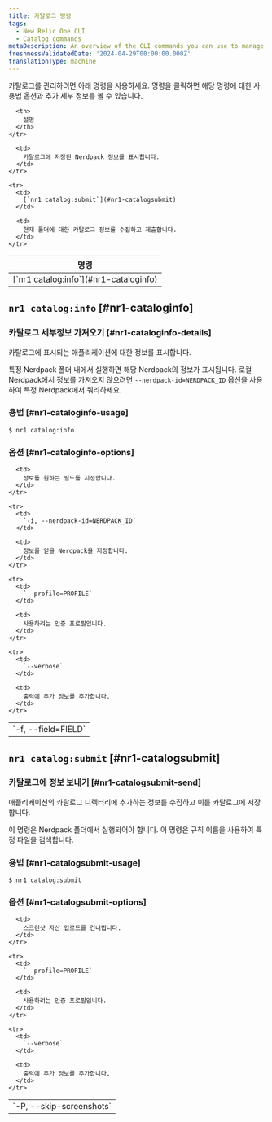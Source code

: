 ```yaml
---
title: 카탈로그 명령
tags:
  - New Relic One CLI
  - Catalog commands
metaDescription: An overview of the CLI commands you can use to manage your New Relic app catalog information.
freshnessValidatedDate: '2024-04-29T00:00:00.000Z'
translationType: machine
---
```


카탈로그를 관리하려면 아래 명령을 사용하세요. 명령을 클릭하면 해당 명령에 대한 사용법 옵션과 추가 세부 정보를 볼 수 있습니다.

<table>
  <thead>
    <tr>
      <th>
        명령
      </th>

      <th>
        설명
      </th>
    </tr>
  </thead>

  <tbody>
    <tr>
      <td>
        [`nr1 catalog:info`](#nr1-cataloginfo)
      </td>

      <td>
        카탈로그에 저장된 Nerdpack 정보를 표시합니다.
      </td>
    </tr>

    <tr>
      <td>
        [`nr1 catalog:submit`](#nr1-catalogsubmit)
      </td>

      <td>
        현재 폴더에 대한 카탈로그 정보를 수집하고 제출합니다.
      </td>
    </tr>
  </tbody>
</table>

## `nr1 catalog:info` [#nr1-cataloginfo]

### 카탈로그 세부정보 가져오기 [#nr1-cataloginfo-details]

카탈로그에 표시되는 애플리케이션에 대한 정보를 표시합니다.

특정 Nerdpack 폴더 내에서 실행하면 해당 Nerdpack의 정보가 표시됩니다. 로컬 Nerdpack에서 정보를 가져오지 않으려면 `--nerdpack-id=NERDPACK_ID` 옵션을 사용하여 특정 Nerdpack에서 쿼리하세요.

### 용법 [#nr1-cataloginfo-usage]

`$ nr1 catalog:info`

### 옵션 [#nr1-cataloginfo-options]

<table>
  <tbody>
    <tr>
      <td>
        `-f, --field=FIELD`
      </td>

      <td>
        정보를 원하는 필드를 지정합니다.
      </td>
    </tr>

    <tr>
      <td>
        `-i, --nerdpack-id=NERDPACK_ID`
      </td>

      <td>
        정보를 얻을 Nerdpack을 지정합니다.
      </td>
    </tr>

    <tr>
      <td>
        `--profile=PROFILE`
      </td>

      <td>
        사용하려는 인증 프로필입니다.
      </td>
    </tr>

    <tr>
      <td>
        `--verbose`
      </td>

      <td>
        출력에 추가 정보를 추가합니다.
      </td>
    </tr>
  </tbody>
</table>

## `nr1 catalog:submit` [#nr1-catalogsubmit]

### 카탈로그에 정보 보내기 [#nr1-catalogsubmit-send]

애플리케이션의 카탈로그 디렉터리에 추가하는 정보를 수집하고 이를 카탈로그에 저장합니다.

이 명령은 Nerdpack 폴더에서 실행되어야 합니다. 이 명령은 규칙 이름을 사용하여 특정 파일을 검색합니다.

### 용법 [#nr1-catalogsubmit-usage]

`$ nr1 catalog:submit`

### 옵션 [#nr1-catalogsubmit-options]

<table>
  <tbody>
    <tr>
      <td>
        `-P, --skip-screenshots`
      </td>

      <td>
        스크린샷 자산 업로드를 건너뜁니다.
      </td>
    </tr>

    <tr>
      <td>
        `--profile=PROFILE`
      </td>

      <td>
        사용하려는 인증 프로필입니다.
      </td>
    </tr>

    <tr>
      <td>
        `--verbose`
      </td>

      <td>
        출력에 추가 정보를 추가합니다.
      </td>
    </tr>
  </tbody>
</table>
